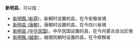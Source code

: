 '''新明县'''，可以指：
*[[新明縣_(新莽)|新明縣 (新莽)]]，新朝时设置的县，在今安徽省境
*[[新明县_(唐朝)|新明县 (唐朝)]]，唐朝时设置的县，在今四川省境
*[[新明县_(中华民国)|新明县 (中华民国)]]，中华民国设置的县，在今内蒙古自治区境
*[[新明縣_(越南)|新明縣 (越南)]]，越南阮朝时设置的县，在今槟椥省

{{Disambig|X|Cat=三字县名消歧义}}